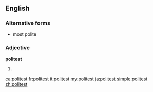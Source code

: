 ==English==

===Alternative forms===
* most polite

===Adjective===
'''politest'''

# {{en-superlative of|polite}}

[[ca:politest]]
[[fr:politest]]
[[it:politest]]
[[my:politest]]
[[ja:politest]]
[[simple:politest]]
[[zh:politest]]